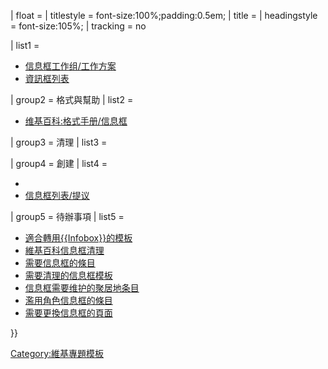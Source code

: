 {{Helpbox
| name = WikiProject Infoboxes sidebar
| class = plainlist collapsible {{#ifeq:{{{1|}}}|collapsed |collapsed}}
| float = {{{float|right}}}
| titlestyle = font-size:100%;padding:0.5em;
| title = {{resize|130%|[[维基专题:维基百科/信息框工作组|信息框专题]]}}<!--(resized here otherwise [show/hide] link also resized)-->
| headingstyle = font-size:105%;
| tracking = <includeonly>no</includeonly>

| list1 = 
*[[WikiProject:维基百科/信息框工作组/工作方案|信息框工作组/工作方案]]
*[[Wikipedia:資訊框列表|資訊框列表]]

| group2 = 格式與幫助
| list2 =
*[[维基百科:格式手册/信息框]]

| group3 = 清理
| list3 =
 {{Sidebar |child=yes |navbar=off |tracking=no
  | heading1 = 討論頁面模板
  | content1 =
*{{tl|Cleanup-infobox}}
*{{tl|Newinfobox}}
*{{tl|Infobox requested}}
  | heading2 = 條目模板
  | content2 =
*{{tl|Missing-taxobox}}
 }}

| group4 = 創建
| list4 =
*{{tl|Infobox}}
*[[Wikipedia:信息框列表/提议|信息框列表/提议]]

| group5 = 待辦事項
| list5 =
* [[:Category:适合转用Template:Infobox的信息框模板|適合轉用<nowiki>{{</nowiki>Infobox}}的模板]]
* [[:Category:維基百科信息框清理|維基百科信息框清理]]
* [[:Category:需要信息框的条目|需要信息框的條目]]
* [[:Category:需要清理的信息框模板|需要清理的信息框模板]]
* [[:Category:信息框需要维护的聚居地条目‎|信息框需要维护的聚居地条目‎]]
* [[:Category:濫用角色信息框的條目|濫用角色信息框的條目]]
* [[:Category:需要更換信息框的頁面|需要更換信息框的頁面]]
}}<noinclude>
[[Category:維基專題模板]]</noinclude>